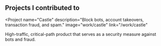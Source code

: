 
## Projects <span className="text-nowrap">I contributed to</span>

<Project
  name="Castle"
  description="Block bots, account takeovers, transaction fraud, and spam."
  image="work/castle"
  link="/work/castle"
>
  High-traffic, critical-path product that serves as a security measure against bots and fraud.

  <Pills>
    <RailsLogo />
    <PostgresLogo />
    <AlpineLogo />
    <JavascriptLogo />
    <KafkaLogo />
  </Pills>
</Project>
